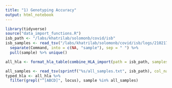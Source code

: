 ```yaml
---
title: "1) Genotyping Accuracy"
output: html_notebook
---
```


```r
library(tidyverse)
source("data_import_functions.R")
isb_path <- "/labs/khatrilab/solomonb/covid/isb"
isb_samples <- read_tsv("/labs/khatrilab/solomonb/covid/isb/logs/210217_232725/parallel.log") %>% 
  separate(Command, into = c(NA, "sample"), sep = " ") %>% 
  pull(sample) %>% unique()
```

```r
all_hla <- format_hla_table(combine_HLA_import(path = isb_path, samples = isb_samples))

all_samples <- read_tsv(sprintf("%s/all_samples.txt", isb_path), col_names = "sample") %>% pull(sample)
typed_hla <- all_hla %>% 
  filter(grepl("^[ABCD]", locus), sample %in% all_samples)
```

